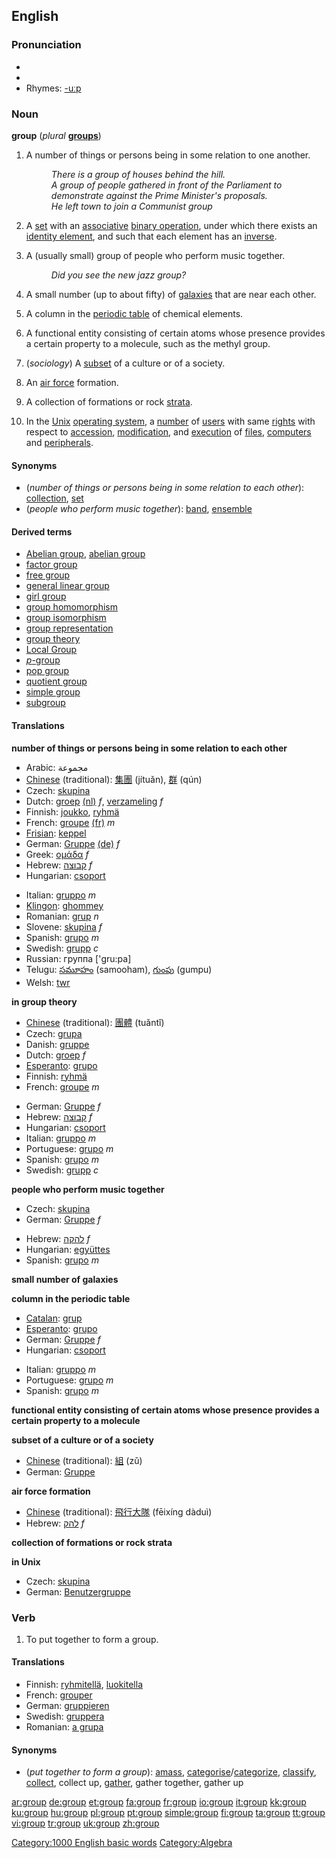 {{wikipediadab}}
==English==

===Pronunciation===
* {{audio|en-us-group.ogg|Audio (US)}}
* {{IPA|/gɹuːp/}}
* Rhymes: [[Rhymes:English:-uːp|-uːp]]

=== Noun ===
'''group''' (''plural'' '''[[groups]]''')
# A number of things or persons being in some relation to one another.
#:''There is a group of houses behind the hill.''
#:''A group of people gathered in front of the Parliament to demonstrate against the Prime Minister's proposals.''
#:''He left town to join a Communist group''
#{{grouptheory}} A [[set]] with an [[associative]] [[binary operation]], under which there exists an [[identity element]], and such that each element has an [[inverse]].
#A (usually small) group of people who perform music together.
#:''Did you see the new jazz group?''
#{{astronomy}} A small number (up to about fifty) of [[galaxy|galaxies]] that are near each other.
#{{chemistry}} A column in the [[periodic table]] of chemical elements.
#{{chemistry}} A functional entity consisting of certain atoms whose presence provides a certain property to a molecule, such as the methyl group.
#(''sociology'') A [[subset]] of a culture or of a society.
#{{military}} An [[air force]] formation.
#{{geology}} A collection of formations or rock [[strata]].
#{{computing}} In the [[Unix]] [[operating system]], a [[number]] of [[user]]s with same [[right]]s with respect to [[accession]], [[modification]], and [[execution]] of [[file]]s, [[computer]]s and [[peripheral]]s.

====Synonyms====
*(''number of things or persons being in some relation to each other''): [[collection]], [[set]]
*(''people who perform music together''): [[band]], [[ensemble]]

====Derived terms====
*[[Abelian group]], [[abelian group]]
*[[factor group]]<!--mathematics-->
*[[free group]]<!--mathematics-->
*[[general linear group]]<!--mathematics-->
*[[girl group]]
*[[group homomorphism]]<!--mathematics-->
*[[group isomorphism]]<!--mathematics-->
*[[group representation]]<!--mathematics-->
*[[group theory]]<!--mathematics-->
*[[Local Group]]<!--astronomy-->
*[[p-group|''p''-group]]
*[[pop group]]<!--mathematics-->
*[[quotient group]]<!--mathematics-->
*[[simple group]]<!--mathematics-->
*[[subgroup]]

==== Translations ====

'''number of things or persons being in some relation to each other'''
{{top}}
*Arabic: مجموعة
*[[Chinese]] (traditional): [[集團]] (jítuǎn), [[群]] (qún)
*Czech: [[skupina]] {{f}}
*Dutch: [[groep]] [[:nl:groep|(nl)]] ''f'', [[verzameling]] ''f''
*Finnish: [[joukko]], [[ryhmä]]
*French: [[groupe]] [[:fr:groupe|(fr)]] ''m''
*[[Frisian]]: [[keppel]]
*German: [[Gruppe]] [[:de:Gruppe|(de)]] ''f''
*Greek: [[ομάδα]] ''f''
*Hebrew: [[קבוצה]] ''f''
*Hungarian: [[csoport]]
{{mid}}
*Italian: [[gruppo]] ''m''
*[[Klingon]]: [[ghommey]]
*Romanian: [[grup]] ''n''
*Slovene: [[skupina]] ''f''
*Spanish: [[grupo]] ''m''
*Swedish: [[grupp]] ''c''
*Russian: группа ['gru:pa]
*Telugu: [[సమూహం]] (samooham), [[గుంపు]] (gumpu)
*Welsh: [[twr]]
{{bottom}}

'''in group theory'''
{{top}}
*[[Chinese]] (traditional): [[團體]] (tuǎntǐ)
*Czech: [[grupa]] {{f}}
*Danish: [[gruppe]]
*Dutch: [[groep]] ''f''
*[[Esperanto]]: [[grupo#Esperanto|grupo]]
*Finnish: [[ryhmä]]
*French: [[groupe]] ''m''
{{mid}}
*German: [[Gruppe]] ''f''
*Hebrew: [[קבוצה]] ''f''
*Hungarian: [[csoport]]
*Italian: [[gruppo]] ''m''
*Portuguese: [[grupo#Portuguese|grupo]] ''m''
*Spanish: [[grupo#Spanish|grupo]] ''m''
*Swedish: [[grupp]] ''c''
{{bottom}}

'''people who perform music together'''
{{top}}
*Czech: [[skupina]] {{f}}
*German: [[Gruppe]] ''f''
{{mid}}
*Hebrew: [[להקה]] ''f''
*Hungarian: [[együttes]]
*Spanish: [[grupo]] ''m''
{{bottom}}

'''small number of galaxies'''
{{top}}
{{mid}}
{{bottom}}

'''column in the periodic table'''
{{top}}
*[[Catalan]]: [[grup]]
*[[Esperanto]]: [[grupo#Esperanto|grupo]]
*German: [[Gruppe]] ''f''
*Hungarian: [[csoport]]
{{mid}}
*Italian: [[gruppo]] ''m''
*Portuguese: [[grupo#Portuguese|grupo]] ''m''
*Spanish: [[grupo#Spanish|grupo]] ''m''
{{bottom}}

'''functional entity consisting of certain atoms whose presence provides a certain property to a molecule'''
{{top}}
{{mid}}
{{bottom}}

'''subset of a culture or of a society'''
{{top}}
*[[Chinese]] (traditional): [[組]] (zǔ)
*German: [[Gruppe]] {{f}}
{{mid}}
{{bottom}}

'''air force formation'''
{{top}}
*[[Chinese]] (traditional): [[飛行大隊]] (fēixíng dàduì)
*Hebrew: [[להק]] ''f''
{{mid}}
{{bottom}}

'''collection of formations or rock strata'''
{{top}}
{{mid}}
{{bottom}}

'''in Unix'''
{{top}}
*Czech: [[skupina]] {{f}}
*German: [[Benutzergruppe]] {{f}}
{{mid}}
{{bottom}}

===Verb ===
{{en-verb}}

#{{transitive}} To put together to form a group.

==== Translations ====
*Finnish: [[ryhmitellä]], [[luokitella]]
*French: [[grouper]]
*German: [[gruppieren]]
*Swedish: [[gruppera]]
*Romanian: [[a grupa]]

==== Synonyms ====
*(''put together to form a group''): [[amass]], [[categorise]]/[[categorize]], [[classify]], [[collect]], collect up, [[gather]], gather together, gather up

[[Category:1000 English basic words]]
[[Category:Algebra]]

[[ar:group]]
[[de:group]]
[[et:group]]
[[fa:group]]
[[fr:group]]
[[io:group]]
[[it:group]]
[[kk:group]]
[[ku:group]]
[[hu:group]]
[[pl:group]]
[[pt:group]]
[[simple:group]]
[[fi:group]]
[[ta:group]]
[[tt:group]]
[[vi:group]]
[[tr:group]]
[[uk:group]]
[[zh:group]]